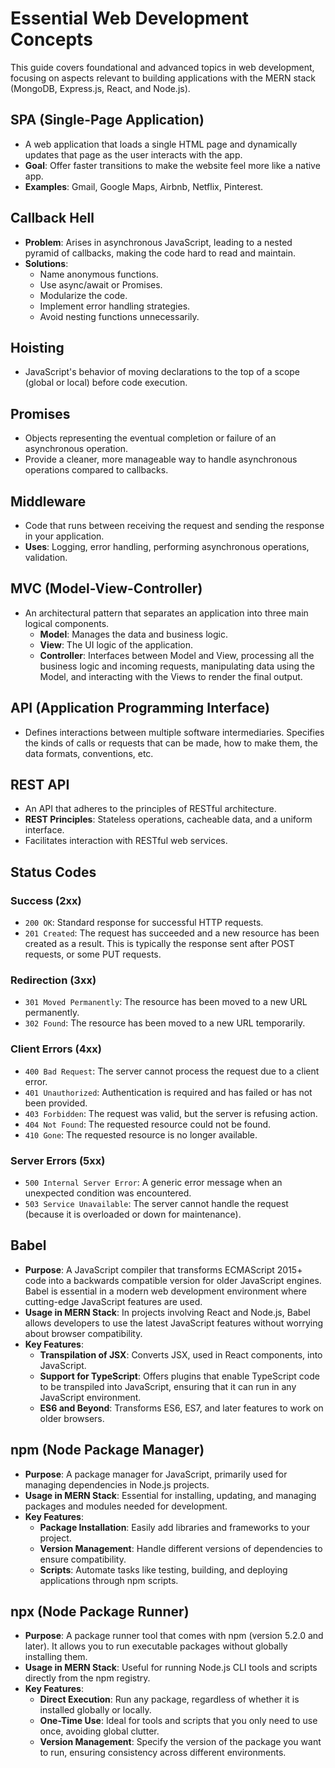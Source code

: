 # Essential Web Development Concepts

This guide covers foundational and advanced topics in web development, focusing on aspects relevant to building applications with the MERN stack (MongoDB, Express.js, React, and Node.js).

## SPA (Single-Page Application)

- A web application that loads a single HTML page and dynamically updates that page as the user interacts with the app.
- **Goal**: Offer faster transitions to make the website feel more like a native app.
- **Examples**: Gmail, Google Maps, Airbnb, Netflix, Pinterest.

## Callback Hell

- **Problem**: Arises in asynchronous JavaScript, leading to a nested pyramid of callbacks, making the code hard to read and maintain.
- **Solutions**:
  - Name anonymous functions.
  - Use async/await or Promises.
  - Modularize the code.
  - Implement error handling strategies.
  - Avoid nesting functions unnecessarily.

## Hoisting

- JavaScript's behavior of moving declarations to the top of a scope (global or local) before code execution.

## Promises

- Objects representing the eventual completion or failure of an asynchronous operation.
- Provide a cleaner, more manageable way to handle asynchronous operations compared to callbacks.

## Middleware

- Code that runs between receiving the request and sending the response in your application.
- **Uses**: Logging, error handling, performing asynchronous operations, validation.

## MVC (Model-View-Controller)

- An architectural pattern that separates an application into three main logical components.
  - **Model**: Manages the data and business logic.
  - **View**: The UI logic of the application.
  - **Controller**: Interfaces between Model and View, processing all the business logic and incoming requests, manipulating data using the Model, and interacting with the Views to render the final output.

## API (Application Programming Interface)

- Defines interactions between multiple software intermediaries. Specifies the kinds of calls or requests that can be made, how to make them, the data formats, conventions, etc.

## REST API

- An API that adheres to the principles of RESTful architecture.
- **REST Principles**: Stateless operations, cacheable data, and a uniform interface.
- Facilitates interaction with RESTful web services.

## Status Codes

### Success (2xx)

- `200 OK`: Standard response for successful HTTP requests.
- `201 Created`: The request has succeeded and a new resource has been created as a result. This is typically the response sent after POST requests, or some PUT requests.

### Redirection (3xx)

- `301 Moved Permanently`: The resource has been moved to a new URL permanently.
- `302 Found`: The resource has been moved to a new URL temporarily.

### Client Errors (4xx)

- `400 Bad Request`: The server cannot process the request due to a client error.
- `401 Unauthorized`: Authentication is required and has failed or has not been provided.
- `403 Forbidden`: The request was valid, but the server is refusing action.
- `404 Not Found`: The requested resource could not be found.
- `410 Gone`: The requested resource is no longer available.

### Server Errors (5xx)

- `500 Internal Server Error`: A generic error message when an unexpected condition was encountered.
- `503 Service Unavailable`: The server cannot handle the request (because it is overloaded or down for maintenance).

## Babel

- **Purpose**: A JavaScript compiler that transforms ECMAScript 2015+ code into a backwards compatible version for older JavaScript engines. Babel is essential in a modern web development environment where cutting-edge JavaScript features are used.
- **Usage in MERN Stack**: In projects involving React and Node.js, Babel allows developers to use the latest JavaScript features without worrying about browser compatibility.
- **Key Features**:
  - **Transpilation of JSX**: Converts JSX, used in React components, into JavaScript.
  - **Support for TypeScript**: Offers plugins that enable TypeScript code to be transpiled into JavaScript, ensuring that it can run in any JavaScript environment.
  - **ES6 and Beyond**: Transforms ES6, ES7, and later features to work on older browsers.

## npm (Node Package Manager)

- **Purpose**: A package manager for JavaScript, primarily used for managing dependencies in Node.js projects.
- **Usage in MERN Stack**: Essential for installing, updating, and managing packages and modules needed for development.
- **Key Features**:
  - **Package Installation**: Easily add libraries and frameworks to your project.
  - **Version Management**: Handle different versions of dependencies to ensure compatibility.
  - **Scripts**: Automate tasks like testing, building, and deploying applications through npm scripts.

## npx (Node Package Runner)

- **Purpose**: A package runner tool that comes with npm (version 5.2.0 and later). It allows you to run executable packages without globally installing them.
- **Usage in MERN Stack**: Useful for running Node.js CLI tools and scripts directly from the npm registry.
- **Key Features**:
  - **Direct Execution**: Run any package, regardless of whether it is installed globally or locally.
  - **One-Time Use**: Ideal for tools and scripts that you only need to use once, avoiding global clutter.
  - **Version Management**: Specify the version of the package you want to run, ensuring consistency across different environments.